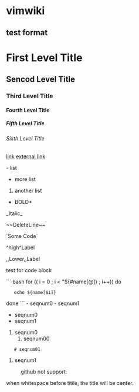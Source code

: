 = vimwiki =
== test format ==
= First Level Title =
== Sencod Level Title ==
=== Third Level Title ===
==== Fourth Level Title ====
===== Fifth Level Title =====
====== Sixth Level Title ======


[[link]]
[[http://abc.com|external link]]

- list
* more list
# another list

*BOLD*

_Italic_

~~DeleteLine~~

`Some Code`

^high^Label

,,Lower,,Label

test for code block

{{{ class="brush:sh"
for (( i = 0 ; i < "${#name[@]} ; i++)) do
    echo ${name[$i]}
done
}}}

``` bash
for (( i = 0 ; i < "${#name[@]} ; i++)) do
    echo ${name[$i]}
done
```
- seqnum0
- seqnum1

* seqnum0
* seqnum1


# seqnum0
## seqnum00
    # seqnum01
# seqnum1

:github not support:
when whitespace before titile, the title will be center.
